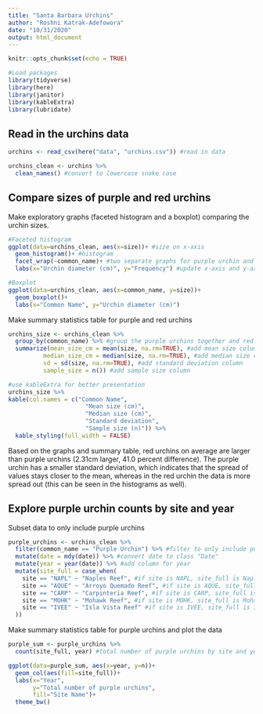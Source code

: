 ```yaml
---
title: "Santa Barbara Urchins"
author: "Roshni Katrak-Adefowora"
date: "10/31/2020"
output: html_document
---
```


```r
knitr::opts_chunk$set(echo = TRUE)

#Load packages
library(tidyverse)
library(here)
library(janitor)
library(kableExtra)
library(lubridate)
```

## Read in the urchins data
```r
urchins <- read_csv(here("data", "urchins.csv")) #read in data

urchins_clean <- urchins %>% 
  clean_names() #convert to lowercase snake case
```

## Compare sizes of purple and red urchins

Make exploratory graphs (faceted histogram and a boxplot) comparing the urchin sizes.
```r
#Faceted histogram
ggplot(data=urchins_clean, aes(x=size))+ #size on x-axis
  geom_histogram()+ #histogram
  facet_wrap(~common_name)+ #two separate graphs for purple urchin and red urchin
  labs(x="Urchin diameter (cm)", y="Frequency") #update x-axis and y-axis

#Boxplot
ggplot(data=urchins_clean, aes(x=common_name, y=size))+
  geom_boxplot()+
  labs(x="Common Name", y="Urchin diameter (cm)")

```

Make summary statistics table for purple and red urchins
```r
urchins_size <- urchins_clean %>% 
  group_by(common_name) %>% #group the purple urchins together and red urchins together
  summarize(mean_size_cm = mean(size, na.rm=TRUE), #add mean size column
          median_size_cm = median(size, na.rm=TRUE), #add median size column
          sd = sd(size, na.rm=TRUE), #add standard deviation column
          sample_size = n()) #add sample size column

#use kableExtra for better presentation
urchins_size %>%
kable(col.names = c("Common Name",
                      "Mean size (cm)", 
                      "Median size (cm)",
                      "Standard deviation",
                      "Sample size (n)")) %>% 
  kable_styling(full_width = FALSE)
```

Based on the graphs and summary table, red urchins on average are larger than purple urchins (2.31cm larger, 41.0 percent difference). The purple urchin has a smaller standard deviation, which indicates that the spread of values stays closer to the mean, whereas in the red urchin the data is more spread out (this can be seen in the histograms as well).

## Explore purple urchin counts by site and year

Subset data to only include purple urchins
```r
purple_urchins <- urchins_clean %>% 
  filter(common_name == "Purple Urchin") %>% #filter to only include purple urchins
  mutate(date = mdy(date)) %>% #convert date to class "Date"
  mutate(year = year(date)) %>% #add column for year
  mutate(site_full = case_when(
    site == "NAPL" ~ "Naples Reef", #if site is NAPL, site_full is Naples Reef
    site == "AQUE" ~ "Arroyo Quemado Reef", #if site is AQUE, site_full is Arroyo Quemoado Reef
    site == "CARP" ~ "Carpinteria Reef", #if site is CARP, site_full is Carpinteria Reef
    site == "MOHK" ~ "Mohawk Reef", #if site is MOHK, site_full is Mohawk Reef
    site == "IVEE" ~ "Isla Vista Reef" #if site is IVEE, site_full is Isla Vista Reef
  ))
```

Make summary statistics table for purple urchins and plot the data
```r
purple_sum <- purple_urchins %>% 
  count(site_full, year) #total number of purple urchins by site and year

ggplot(data=purple_sum, aes(x=year, y=n))+
  geom_col(aes(fill=site_full))+
  labs(x="Year",
       y="Total number of purple urchins",
       fill="Site Name")+
  theme_bw()
```

